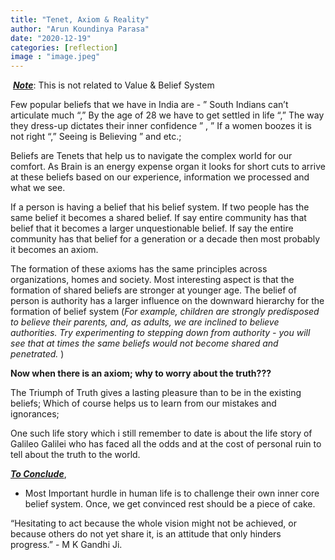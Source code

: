 ```yaml
---
title: "Tenet, Axiom & Reality"
author: "Arun Koundinya Parasa"
date: "2020-12-19"
categories: [reflection]
image : "image.jpeg"
---
```


 [***Note***]{.underline}: This is not related to Value & Belief System

Few popular beliefs that we have in India are - " South Indians can't articulate much ", " By the age of 28 we have to get settled in life ", " The way they dress-up dictates their inner confidence " , " If a women boozes it is not right ", " Seeing is Believing " and etc.;

Beliefs are Tenets that help us to navigate the complex world for our comfort. As Brain is an energy expense organ it looks for short cuts to arrive at these beliefs based on our experience, information we processed and what we see.

If a person is having a belief that his belief system. If two people has the same belief it becomes a shared belief. If say entire community has that belief that it becomes a larger unquestionable belief. If say the entire community has that belief for a generation or a decade then most probably it becomes an axiom. 

The formation of these axioms has the same principles across organizations, homes and society. Most interesting aspect is that the formation of shared beliefs are stronger at younger age. The belief of person is authority has a larger influence on the downward hierarchy for the formation of belief system (*For example, children are strongly predisposed to believe their parents, and, as adults, we are inclined to believe authorities. Try experimenting to stepping down from authority - you will see that at times the same beliefs would not become shared and penetrated.* )

**Now when there is an axiom; why to worry about the truth???**

The Triumph of Truth gives a lasting pleasure than to be in the existing beliefs; Which of course helps us to learn from our mistakes and ignorances;

One such life story which i still remember to date is about the life story of Galileo Galilei who has faced all the odds and at the cost of personal ruin to tell about the truth to the world.

[***To Conclude***]{.underline}, 

-   Most Important hurdle in human life is to challenge their own inner core belief system. Once, we get convinced rest should be a piece of cake.

"Hesitating to act because the whole vision might not be achieved, or because others do not yet share it, is an attitude that only hinders progress." - M K Gandhi Ji.